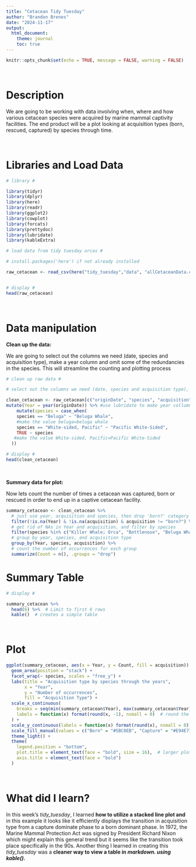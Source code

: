 ```yaml
---
title: "Cetacean Tidy Tuesday"
author: "Brandon Brenes"
date: "2024-11-17"
output:
  html_document:
    theme: journal
    toc: true
---
```


```r

knitr::opts_chunk$set(echo = TRUE, message = FALSE, warning = FALSE)

```

<br>

# Description
We are going to be working with data involving when, where and how various cetacean species were acquired by marine mammal captivity facilities. The end product will be a plot looking at acquisition types (born, rescued, captured) by species through time.

<br>

# Libraries and Load Data

```r

# library #

library(tidyr)
library(dplyr)
library(here)
library(readr)
library(ggplot2)
library(cowplot)
library(forcats)
library(prettydoc)
library(lubridate)
library(kableExtra)
```



```r

# load data from tidy tuesday orcas #

# install.packages('here') if not already installed

raw_cetacean <- read_csv(here("tidy_tuesday","data", "allCetaceanData.csv"))


# display #
head(raw_cetacean)

```

<br>

# Data manipulation

**Clean up the data:**

We are going to select out the columns we need (date, species and acquisition type), make a year column and omit some of the redundancies in the species. This will streamline the counting and plotting process

```r

# clean up raw data #

# select out the columns we need (date, species and acquisition type), make year column and correct redundant beluga and white sided dolphin data

clean_cetacean <- raw_cetacean[c("originDate", "species", "acquisition")]%>% #date, species and acquisition type
mutate(Year = year(originDate)) %>% #use lubridate to make year collumn
    mutate(species = case_when(
    species == "Beluga" ~ "Beluga Whale", 
    #make the value beluga=beluga whale
    species == "White-sided, Pacific" ~ "Pacific White-Sided",
    TRUE ~ species
   #make the value White-sided, Pacific=Pacific White-Sided
  ))

# display #
head(clean_cetacean)

```

<br>

**Summary data for plot:**

Now lets count the number of times a cetacean was captured, born or rescued in order to end up in a captive cetacean facility.

```r
summary_cetacean <- clean_cetacean %>%
  # just use year, acquisition and species, then drop 'born?' category
  filter(!is.na(Year) & !is.na(acquisition) & acquisition != "born?") %>%  
  # get rid of NAs in Year and acquisition, and filter by species
  filter(species %in% c("Killer Whale; Orca", "Bottlenose", "Beluga Whale", "Pacific White-Sided") & acquisition %in% c("Born", "Capture")) %>% 
  # group by year, species, and acquisition type
  group_by(Year, species, acquisition) %>% 
  # count the number of occurrences for each group
  summarize(Count = n(), .groups = "drop")
```

# Summary Table

```r
# display #

summary_cetacean %>%
  head(6) %>%  # Limit to first 6 rows
  kable()  # creates a simple table

```

<br>

# Plot

```r

ggplot(summary_cetacean, aes(x = Year, y = Count, fill = acquisition)) +
  geom_area(position = "stack") +
  facet_wrap(~ species, scales = "free_y") +
  labs(title = "Acquisition type by species through the years",
       x = "Year",
       y = "Number of occurrences",
       fill = "Acquisition Type") +
  scale_x_continuous(
    breaks = seq(min(summary_cetacean$Year), max(summary_cetacean$Year), by = 10), 
    labels = function(x) format(round(x, -1), nsmall = 0)  # round the years to nearest decade
  ) +
  scale_y_continuous(labels = function(x) format(round(x), nsmall = 0)) +  # y labels as integers (rounded)
  scale_fill_manual(values = c("Born" = "#5BC0EB", "Capture" = "#E94E77")) +  # swap colors for 'born' and 'captured'
  theme_light() +
  theme(
    legend.position = "bottom",
    plot.title = element_text(face = "bold", size = 16),  # larger plot title font size
    axis.title = element_text(face = "bold")
  )

```

<br>

# What did I learn?

In this week's *tidy_tuesday*, I learned **how to utilize a stacked line plot and** in this example it looks like it efficiently displays the transition in acquisition type from a capture dominate phase to a born dominant phase. In 1972, the Marine Mammal Protection Act was signed by President Richard Nixon which might explain this general trend but it seems like the transition took place specifically in the 90s. Another thing I learned in creating this *tidy_tuesday* was a **cleaner way to view a table in *markdown. using kable().***
